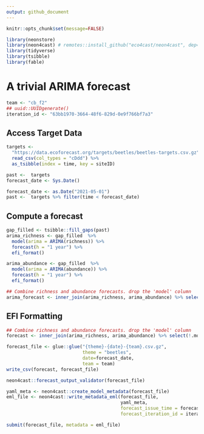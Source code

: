 ```yaml
---
output: github_document
---
```



```r
knitr::opts_chunk$set(message=FALSE)
```

```r
library(neonstore)
library(neon4cast) # remotes::install_github("eco4cast/neon4cast", dep=TRUE)
library(tidyverse)
library(tsibble)
library(fable)
```

# A trivial ARIMA forecast


```r
team <- "cb_f2"
## uuid::UUIDgenerate()
iteration_id <- "63bb1970-3664-48f6-829d-0e9f766bf7a3"
```

## Access Target Data

```r
targets <-
  "https://data.ecoforecast.org/targets/beetles/beetles-targets.csv.gz" %>% 
  read_csv(col_types = "cDdd") %>% 
  as_tsibble(index = time, key = siteID)
```


```r
past <-  targets
forecast_date <- Sys.Date() 

forecast_date <- as.Date("2021-05-01")
past <-  targets %>% filter(time < forecast_date)
```

## Compute a forecast

```r
gap_filled <- tsibble::fill_gaps(past)
arima_richness <- gap_filled  %>% 
  model(arima = ARIMA(richness)) %>%
  forecast(h = "1 year") %>%
  efi_format()

arima_abundance <- gap_filled  %>%
  model(arima = ARIMA(abundance)) %>%
  forecast(h = "1 year") %>%
  efi_format()

## Combine richness and abundance forecasts. drop the 'model' column
arima_forecast <- inner_join(arima_richness, arima_abundance) %>% select(!.model)
```

## EFI Formatting

```r
## Combine richness and abundance forecasts. drop the 'model' column
forecast <- inner_join(arima_richness, arima_abundance) %>% select(!.model)

```

```r
forecast_file <- glue::glue("{theme}-{date}-{team}.csv.gz",
                            theme = "beetles", 
                            date=forecast_date,
                            team = team)
write_csv(forecast, forecast_file)
```


```r
neon4cast::forecast_output_validator(forecast_file)
```


```r
yaml_meta <- neon4cast::create_model_metadata(forecast_file)
eml_file <- neon4cast::write_metadata_eml(forecast_file, 
                                          yaml_meta, 
                                          forecast_issue_time = forecast_date, 
                                          forecast_iteration_id = iteration_id)

```


```r
submit(forecast_file, metadata = eml_file)
```
